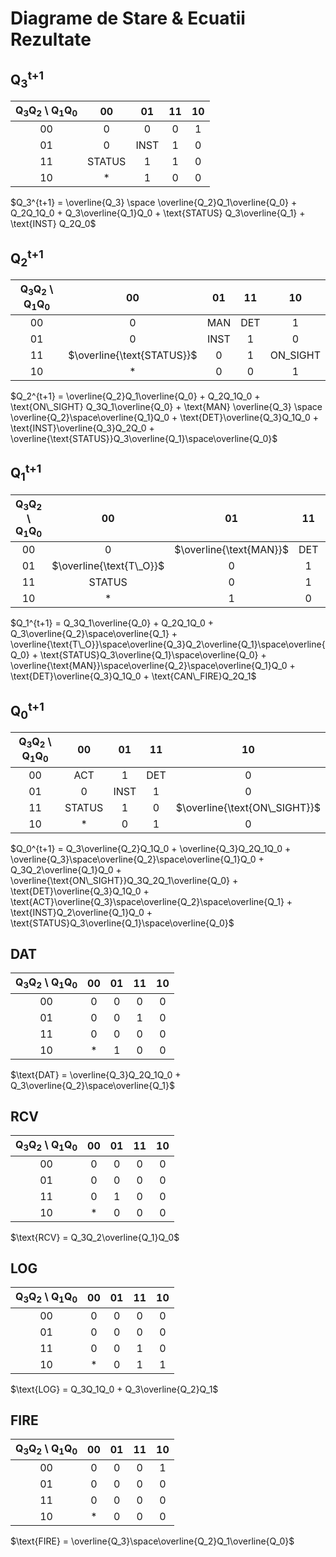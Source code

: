 # Diagrame de Stare & Ecuatii Rezultate

## Q~3~^t+1^ 

| Q~3~Q~2~ \\ Q~1~Q~0~ | 00 | 01 | 11 | 10 |
|:--------------------:|:--:|:--:|:--:|:--:|
| 00 | 0 | 0 | 0 | 1 |
| 01 | 0 | INST | 1 | 0 |
| 11 | STATUS | 1 | 1 | 0 |
| 10 | * | 1 | 0 | 0 |

$Q_3^{t+1} = \overline{Q_3} \space \overline{Q_2}Q_1\overline{Q_0} + Q_2Q_1Q_0 + Q_3\overline{Q_1}Q_0 + \text{STATUS} Q_3\overline{Q_1} + \text{INST} Q_2Q_0$

## Q~2~^t+1^ 

| Q~3~Q~2~ \\ Q~1~Q~0~ | 00 | 01 | 11 | 10 |
|:--------------------:|:--:|:--:|:--:|:--:|
| 00 | 0 | MAN | DET | 1 |
| 01 | 0 | INST | 1 | 0 |
| 11 | $\overline{\text{STATUS}}$ | 0 | 1 | ON_SIGHT |
| 10 | * | 0 | 0 | 1 |

$Q_2^{t+1} = \overline{Q_2}Q_1\overline{Q_0} + Q_2Q_1Q_0 + \text{ON\_SIGHT} Q_3Q_1\overline{Q_0} + \text{MAN} \overline{Q_3} \space \overline{Q_2}\space\overline{Q_1}Q_0
+ \text{DET}\overline{Q_3}Q_1Q_0 + \text{INST}\overline{Q_3}Q_2Q_0 + \overline{\text{STATUS}}Q_3\overline{Q_1}\space\overline{Q_0}$ 

## Q~1~^t+1^ 

| Q~3~Q~2~ \\ Q~1~Q~0~ | 00 | 01 | 11 | 10 |
|:--------------------:|:--:|:--:|:--:|:--:|
| 00 | 0 | $\overline{\text{MAN}}$ | DET | 0 |
| 01 | $\overline{\text{T\_O}}$ | 0 | 1 | CAN_FIRE |
| 11 | STATUS | 0 | 1 | 1 |
| 10 | * | 1 | 0 | 1 |

$Q_1^{t+1} = Q_3Q_1\overline{Q_0} + Q_2Q_1Q_0 + Q_3\overline{Q_2}\space\overline{Q_1} + \overline{\text{T\_O}}\space\overline{Q_3}Q_2\overline{Q_1}\space\overline{Q_0}
+ \text{STATUS}Q_3\overline{Q_1}\space\overline{Q_0} + \overline{\text{MAN}}\space\overline{Q_2}\space\overline{Q_1}Q_0 + \text{DET}\overline{Q_3}Q_1Q_0 +
\text{CAN\_FIRE}Q_2Q_1$

## Q~0~^t+1^ 

| Q~3~Q~2~ \\ Q~1~Q~0~ | 00 | 01 | 11 | 10 |
|:--------------------:|:--:|:--:|:--:|:--:|
| 00 | ACT | 1 | DET | 0 |
| 01 | 0 | INST | 1 | 0 |
| 11 | STATUS | 1 | 0 | $\overline{\text{ON\_SIGHT}}$ |
| 10 | * | 0 | 1 | 0 |

$Q_0^{t+1} = Q_3\overline{Q_2}Q_1Q_0 + \overline{Q_3}Q_2Q_1Q_0 + \overline{Q_3}\space\overline{Q_2}\space\overline{Q_1}Q_0 + Q_3Q_2\overline{Q_1}Q_0 +
\overline{\text{ON\_SIGHT}}Q_3Q_2Q_1\overline{Q_0} + \text{DET}\overline{Q_3}Q_1Q_0 + \text{ACT}\overline{Q_3}\space\overline{Q_2}\space\overline{Q_1} +
\text{INST}Q_2\overline{Q_1}Q_0 + \text{STATUS}Q_3\overline{Q_1}\space\overline{Q_0}$

## DAT

| Q~3~Q~2~ \\ Q~1~Q~0~ | 00 | 01 | 11 | 10 |
|:--------------------:|:--:|:--:|:--:|:--:|
| 00 | 0 | 0 | 0 | 0 |
| 01 | 0 | 0 | 1 | 0 |
| 11 | 0 | 0 | 0 | 0 |
| 10 | * | 1 | 0 | 0 |

$\text{DAT} = \overline{Q_3}Q_2Q_1Q_0 + Q_3\overline{Q_2}\space\overline{Q_1}$

## RCV

| Q~3~Q~2~ \\ Q~1~Q~0~ | 00 | 01 | 11 | 10 |
|:--------------------:|:--:|:--:|:--:|:--:|
| 00 | 0 | 0 | 0 | 0 |
| 01 | 0 | 0 | 0 | 0 |
| 11 | 0 | 1 | 0 | 0 |
| 10 | * | 0 | 0 | 0 |

$\text{RCV} = Q_3Q_2\overline{Q_1}Q_0$

## LOG

| Q~3~Q~2~ \\ Q~1~Q~0~ | 00 | 01 | 11 | 10 |
|:--------------------:|:--:|:--:|:--:|:--:|
| 00 | 0 | 0 | 0 | 0 |
| 01 | 0 | 0 | 0 | 0 |
| 11 | 0 | 0 | 1 | 0 |
| 10 | * | 0 | 1 | 1 |

$\text{LOG} = Q_3Q_1Q_0 + Q_3\overline{Q_2}Q_1$

## FIRE

| Q~3~Q~2~ \\ Q~1~Q~0~ | 00 | 01 | 11 | 10 |
|:--------------------:|:--:|:--:|:--:|:--:|
| 00 | 0 | 0 | 0 | 1 |
| 01 | 0 | 0 | 0 | 0 |
| 11 | 0 | 0 | 0 | 0 |
| 10 | * | 0 | 0 | 0 |

$\text{FIRE} = \overline{Q_3}\space\overline{Q_2}Q_1\overline{Q_0}$
